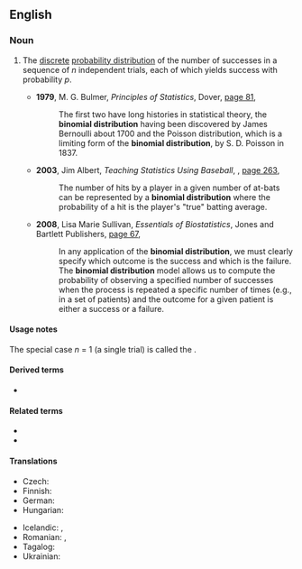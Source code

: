 ==English==
{{wikipedia}}

===Noun===
{{en-noun}}

# {{lb|en|probability theory|statistics}} The [[discrete]] [[probability distribution]] of the number of successes in a sequence of ''n'' independent trials, each of which yields success with probability ''p''.
#* '''1979''', M. G. Bulmer, ''Principles of Statistics'', Dover, [https://books.google.com.au/books?id=dh24EaSrmBkC&pg=PA81&dq=%22binomial+distribution%22%7C%22binomial+distributions%22&hl=en&sa=X&ved=0ahUKEwjWhqDXqKnWAhUjxFQKHQgDAeE4ZBDoAQiXATAR#v=onepage&q=%22binomial%20distribution%22%7C%22binomial%20distributions%22&f=false page 81],
#*: The first two have long histories in statistical theory, the '''binomial distribution''' having been discovered by James Bernoulli about 1700 and the Poisson distribution, which is a limiting form of the '''binomial distribution''', by S. D. Poisson in 1837.
#* '''2003''', Jim Albert, ''Teaching Statistics Using Baseball'', {{w|Mathematical Association of America}}, [https://books.google.com.au/books?id=1mNZfyil2ecC&pg=PA163&dq=%22binomial+distribution%22%7C%22binomial+distributions%22&hl=en&sa=X&ved=0ahUKEwjZpJj1nanWAhXIu7wKHf91DtsQ6AEIOjAE#v=onepage&q=%22binomial%20distribution%22%7C%22binomial%20distributions%22&f=false page 263],
#*: The number of hits by a player in a given number of at-bats can be represented by a '''binomial distribution''' where the probability of a hit is the player's "true" batting average.
#* '''2008''', Lisa Marie Sullivan, ''Essentials of Biostatistics'', Jones and Bartlett Publishers, [https://books.google.com.au/books?id=Xsqa6b_6Oe4C&pg=PA67&dq=%22binomial+distribution%22%7C%22binomial+distributions%22&hl=en&sa=X&ved=0ahUKEwjZpJj1nanWAhXIu7wKHf91DtsQ6AEImwEwFw#v=onepage&q=%22binomial%20distribution%22%7C%22binomial%20distributions%22&f=false page 67],
#*: In any application of the '''binomial distribution''', we must clearly specify which outcome is the success and which is the failure. The '''binomial distribution''' model allows us to compute the probability of observing a specified number of successes when the process is repeated a specific number of times (e.g., in a set of patients) and the outcome for a given patient is either a success or a failure.

====Usage notes====
The special case ''n'' = 1 (a single trial) is called the {{m|en|Bernoulli distribution}}.

====Derived terms====
* {{l|en|negative binomial distribution}}

====Related terms====
* {{l|en|binomial random variable}}
* {{l|en|binomial test}}

====Translations====
{{trans-top|probability distribution}}
* Czech: {{t|cs|binomické rozdělení|n}}
* Finnish: {{t|fi|binomijakauma}}
* German: {{t|de|Binomialverteilung|f}}
* Hungarian: {{t|hu|binomiális eloszlás}}
{{trans-mid}}
* Icelandic: {{t|is|tvíliðudreifing|f}}, {{t|is|tvíkostadreifing|f}}
* Romanian: {{t|ro|distribuție binomială|f}}, {{t|ro|distribuție binomică|f}}
* Tagalog: {{t|tl|duhakaying pamamahagi}}
* Ukrainian: {{t|uk|[[біноміа́льний]] [[розпо́діл]]|m}}
{{trans-bottom}}